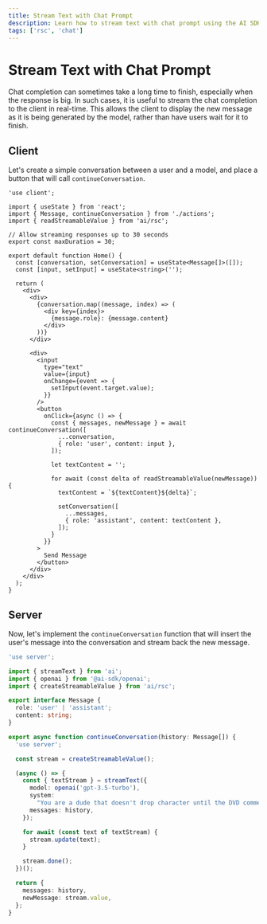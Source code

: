 ```yaml
---
title: Stream Text with Chat Prompt
description: Learn how to stream text with chat prompt using the AI SDK and React Server Components.
tags: ['rsc', 'chat']
---
```


# Stream Text with Chat Prompt

Chat completion can sometimes take a long time to finish, especially when the response is big. In such cases, it is useful to stream the chat completion to the client in real-time. This allows the client to display the new message as it is being generated by the model, rather than have users wait for it to finish.

<Browser>
  <ChatGeneration
    stream
    history={[
      { role: 'User', content: 'How is it going?' },
      { role: 'Assistant', content: 'All good, how may I help you?' },
    ]}
    inputMessage={{ role: 'User', content: 'Why is the sky blue?' }}
    outputMessage={{
      role: 'Assistant',
      content: 'The sky is blue because of rayleigh scattering.',
    }}
  />
</Browser>

## Client

Let's create a simple conversation between a user and a model, and place a button that will call `continueConversation`.

```tsx filename='app/page.tsx'
'use client';

import { useState } from 'react';
import { Message, continueConversation } from './actions';
import { readStreamableValue } from 'ai/rsc';

// Allow streaming responses up to 30 seconds
export const maxDuration = 30;

export default function Home() {
  const [conversation, setConversation] = useState<Message[]>([]);
  const [input, setInput] = useState<string>('');

  return (
    <div>
      <div>
        {conversation.map((message, index) => (
          <div key={index}>
            {message.role}: {message.content}
          </div>
        ))}
      </div>

      <div>
        <input
          type="text"
          value={input}
          onChange={event => {
            setInput(event.target.value);
          }}
        />
        <button
          onClick={async () => {
            const { messages, newMessage } = await continueConversation([
              ...conversation,
              { role: 'user', content: input },
            ]);

            let textContent = '';

            for await (const delta of readStreamableValue(newMessage)) {
              textContent = `${textContent}${delta}`;

              setConversation([
                ...messages,
                { role: 'assistant', content: textContent },
              ]);
            }
          }}
        >
          Send Message
        </button>
      </div>
    </div>
  );
}
```

## Server

Now, let's implement the `continueConversation` function that will insert the user's message into the conversation and stream back the new message.

```typescript filename='app/actions.ts'
'use server';

import { streamText } from 'ai';
import { openai } from '@ai-sdk/openai';
import { createStreamableValue } from 'ai/rsc';

export interface Message {
  role: 'user' | 'assistant';
  content: string;
}

export async function continueConversation(history: Message[]) {
  'use server';

  const stream = createStreamableValue();

  (async () => {
    const { textStream } = streamText({
      model: openai('gpt-3.5-turbo'),
      system:
        "You are a dude that doesn't drop character until the DVD commentary.",
      messages: history,
    });

    for await (const text of textStream) {
      stream.update(text);
    }

    stream.done();
  })();

  return {
    messages: history,
    newMessage: stream.value,
  };
}
```
